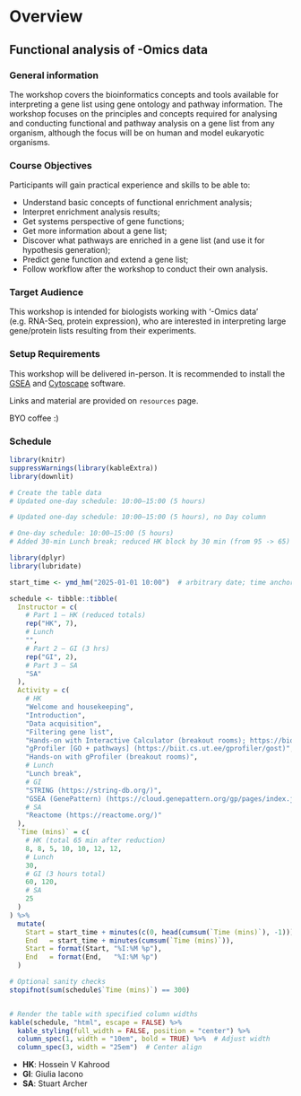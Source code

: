 # Overview

## Functional analysis of -Omics data 

### General information

The workshop covers the bioinformatics concepts and tools available for interpreting a gene list using gene ontology and pathway information. The workshop focuses on the principles and concepts required for analysing and conducting functional and pathway analysis on a gene list from any organism, although the focus will be on human and model eukaryotic organisms.

### Course Objectives

Participants will gain practical experience and skills to be able to:

- Understand basic concepts of functional enrichment analysis;
- Interpret enrichment analysis results;
- Get systems perspective of gene functions;
- Get more information about a gene list;
- Discover what pathways are enriched in a gene list (and use it for hypothesis generation);
- Predict gene function and extend a gene list;
- Follow workflow after the workshop to conduct their own analysis.

### Target Audience

This workshop is intended for biologists working with ‘-Omics data’ (e.g. RNA-Seq, protein expression), who are interested in interpreting large gene/protein lists resulting from their experiments.

### Setup Requirements

This workshop will be delivered in-person. It is recommended to install the [GSEA](https://www.gsea-msigdb.org/) and [Cytoscape](https://cytoscape.org/) software.

Links and material are provided on `resources` page.

BYO coffee :)


### Schedule

```r
library(knitr)
suppressWarnings(library(kableExtra))
library(downlit)

# Create the table data
# Updated one-day schedule: 10:00–15:00 (5 hours)

# Updated one-day schedule: 10:00–15:00 (5 hours), no Day column

# One-day schedule: 10:00–15:00 (5 hours)
# Added 30-min Lunch break; reduced HK block by 30 min (from 95 -> 65)

library(dplyr)
library(lubridate)

start_time <- ymd_hm("2025-01-01 10:00")  # arbitrary date; time anchors the day

schedule <- tibble::tibble(
  Instructor = c(
    # Part 1 — HK (reduced totals)
    rep("HK", 7),
    # Lunch
    "",
    # Part 2 — GI (3 hrs)
    rep("GI", 2),
    # Part 3 — SA
    "SA"
  ),
  Activity = c(
    # HK
    "Welcome and housekeeping",
    "Introduction",
    "Data acquisition",
    "Filtering gene list",
    "Hands-on with Interactive Calculator (breakout rooms); https://bioinformatics3.erc.monash.edu/rsconnect/content/241/",
    "gProfiler [GO + pathways] (https://biit.cs.ut.ee/gprofiler/gost)",
    "Hands-on with gProfiler (breakout rooms)",
    # Lunch
    "Lunch break",
    # GI
    "STRING (https://string-db.org/)",
    "GSEA (GenePattern) (https://cloud.genepattern.org/gp/pages/index.jsf)",
    # SA
    "Reactome (https://reactome.org/)"
  ),
  `Time (mins)` = c(
    # HK (total 65 min after reduction)
    8, 8, 5, 10, 10, 12, 12,
    # Lunch
    30,
    # GI (3 hours total)
    60, 120,
    # SA
    25
  )
) %>%
  mutate(
    Start = start_time + minutes(c(0, head(cumsum(`Time (mins)`), -1))),
    End   = start_time + minutes(cumsum(`Time (mins)`)),
    Start = format(Start, "%I:%M %p"),
    End   = format(End,   "%I:%M %p")
  )

# Optional sanity checks
stopifnot(sum(schedule$`Time (mins)`) == 300)


# Render the table with specified column widths
kable(schedule, "html", escape = FALSE) %>%
  kable_styling(full_width = FALSE, position = "center") %>%
  column_spec(1, width = "10em", bold = TRUE) %>%  # Adjust width
  column_spec(3, width = "25em")  # Center align
```


<!-- ### Abbreviations -->

- **HK**: Hossein V Kahrood
- **GI**: Giulia Iacono
- **SA**: Stuart Archer

